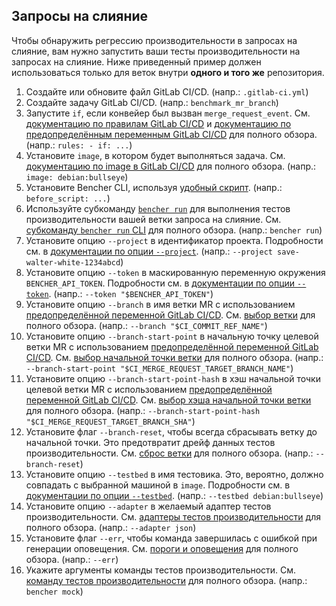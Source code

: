 
## Запросы на слияние

Чтобы обнаружить регрессию производительности в запросах на слияние, вам нужно запустить ваши тесты производительности на запросах на слияние.
Ниже приведенный пример должен использоваться только для веток внутри **одного и того же** репозитория.

<MergeRequestsCode />

1. Создайте или обновите файл GitLab CI/CD.
   (напр.: `.gitlab-ci.yml`)
2. Создайте задачу GitLab CI/CD.
   (напр.: `benchmark_mr_branch`)
3. Запустите `if`, если конвейер был вызван `merge_request_event`.
   См. [документацию по правилам GitLab CI/CD][gitlab ci cd rules]
   и [документацию по предопределённым переменным GitLab CI/CD][gitlab ci cd redefined variables] для полного обзора.
   (напр.: `rules: - if: ...`)
4. Установите `image`, в котором будет выполняться задача.
   См. [документацию по image в GitLab CI/CD][gitlab ci cd image]
   для полного обзора.
   (напр.: `image: debian:bullseye`)
5. Установите Bencher CLI, используя [удобный скрипт][install bencher cli].
   (напр.: `before_script: ...`)
6. Используйте субкоманду <code><a href="/ru/docs/explanation/bencher-run/">bencher run</a></code>
   для выполнения тестов производительности вашей ветки запроса на слияние.
   См. [субкоманду `bencher run` CLI][bencher run] для полного обзора.
   (напр.: `bencher run`)
7. Установите опцию `--project` в идентификатор проекта.
   Подробности см. в [документации по опции `--project`][project option].
   (напр.: `--project save-walter-white-1234abcd`)
8. Установите опцию `--token` в маскированную переменную окружения `BENCHER_API_TOKEN`.
   Подробности см. в [документации по опции `--token`][token option].
   (напр.: `--token "$BENCHER_API_TOKEN"`)
9. Установите опцию `--branch` в имя ветки MR с использованием
   [предопределённой переменной GitLab CI/CD][branch selection branch].
   См. [выбор ветки](/ru/docs/explanation/branch-selection/#--branch-branch) для полного обзора.
   (напр.: `--branch "$CI_COMMIT_REF_NAME"`)
10. Установите опцию `--branch-start-point` в начальную точку целевой ветки MR с использованием
    [предопределённой переменной GitLab CI/CD][gitlab ci cd redefined variables].
    См. [выбор начальной точки ветки][branch selection start point] для полного обзора.
    (напр.: `--branch-start-point "$CI_MERGE_REQUEST_TARGET_BRANCH_NAME"`)
11. Установите опцию `--branch-start-point-hash` в хэш начальной точки целевой ветки MR с использованием
    [предопределённой переменной GitLab CI/CD][gitlab ci cd redefined variables].
    См. [выбор хэша начальной точки ветки][branch selection start point hash] для полного обзора.
    (напр.: `--branch-start-point-hash "$CI_MERGE_REQUEST_TARGET_BRANCH_SHA"`)
12. Установите флаг `--branch-reset`, чтобы всегда сбрасывать ветку до начальной точки.
    Это предотвратит дрейф данных тестов производительности.
    См. [сброс ветки][branch selection branch reset] для полного обзора.
    (напр.: `--branch-reset`)
13. Установите опцию `--testbed` в имя тестовика.
    Это, вероятно, должно совпадать с выбранной машиной в `image`.
    Подробности см. в [документации по опции `--testbed`][testbed option].
    (напр.: `--testbed debian:bullseye`)
14. Установите опцию `--adapter` в желаемый адаптер тестов производительности.
    См. [адаптеры тестов производительности][adapters] для полного обзора.
    (напр.: `--adapter json`)
15. Установите флаг `--err`, чтобы команда завершилась с ошибкой при генерации оповещения.
    См. [пороги и оповещения][alerts] для полного обзора.
    (напр.: `--err`)
16. Укажите аргументы команды тестов производительности.
    См. [команду тестов производительности][command argument] для полного обзора.
    (напр.: `bencher mock`)

[gitlab ci cd rules]: https://docs.gitlab.com/ee/ci/jobs/job_control.html#common-if-clauses-for-rules
[gitlab ci cd redefined variables]: https://docs.gitlab.com/ee/ci/variables/predefined_variables.html
[gitlab ci cd image]: https://docs.gitlab.com/ee/ci/yaml/index.html#image

[install bencher cli]: /ru/docs/how-to/install-cli/#install-cli-with-script
[bencher run]: /ru/docs/explanation/bencher-run/
[project option]: /ru/docs/explanation/bencher-run/#--project-project
[token option]: /ru/docs/explanation/bencher-run/#--token-token
[branch selection branch]: /ru/docs/explanation/branch-selection/#--branch-branch
[branch selection start point]: /ru/docs/explanation/branch-selection/#--branch-start-point-branch
[branch selection start point hash]: /ru/docs/explanation/branch-selection/#--branch-start-point-hash-hash
[branch selection branch reset]: /ru/docs/explanation/branch-selection/#--branch-reset
[testbed option]: /ru/docs/explanation/bencher-run/#--testbed-testbed
[adapters]: /ru/docs/explanation/adapters/
[alerts]: /ru/docs/explanation/thresholds/#alerts
[command argument]: /ru/docs/explanation/bencher-run/#benchmark-command